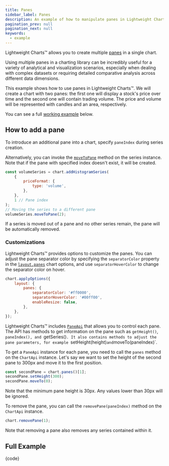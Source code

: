 ```yaml
---
title: Panes
sidebar_label: Panes
description: An example of how to manipulate panes in Lightweight Charts.
pagination_prev: null
pagination_next: null
keywords:
  - example
---
```


Lightweight Charts™ allows you to create multiple [panes](/docs/next/panes) in a single chart.

Using multiple panes in a charting library can be incredibly useful for a variety of analytical and visualization scenarios,
especially when dealing with complex datasets or requiring detailed comparative analysis across different data dimensions.

This example shows how to use panes in Lightweight Charts™. We will create a chart with two panes: the first one will display a stock's price over time and the second one will contain trading volume. The price and volume will be represented with candles and an area, respectively.

You can see a full [working example](#full-example) below.

## How to add a pane

To introduce an additional pane into a chart, specify `paneIndex` during series creation.

Alternatively, you can invoke the [`moveToPane`](/docs/next/api/interfaces/ISeriesApi#movetopane) method on the series instance. Note that if the pane with specified index doesn't exist, it will be created.

```js
const volumeSeries = chart.addHistogramSeries(
    {
        priceFormat: {
            type: 'volume',
        },
    },
    1 // Pane index
);
// Moving the series to a different pane
volumeSeries.moveToPane(2);
```

If a series is moved out of a pane and no other series remain, the pane will be automatically removed.

### Customizations

Lightweight Charts™ provides options to customize the panes. You can adjust the pane separator color by specifying the `separatorColor` property in the
[`layout.panes`](/docs/next/api/interfaces/LayoutPanesOptions) chart options, and use `separatorHoverColor` to change the separator color on hover.

```js
chart.applyOptions({
    layout: {
        panes: {
            separatorColor: '#ff0000',
            separatorHoverColor: '#00ff00',
            enableResize: false,
        },
    },
});
```

Lightweight Charts™ includes  [`PaneApi`](/docs/next/api/interfaces/IPaneApi) that allows you to control each pane. The API has methods to get information on the pane such as `getHeight()`, `paneIndex(), and `getSeries()`. It also contains methods to adjust the pane parameters, for example `setHeight(height)` and `moveTo(paneIndex)`.

To get a `PaneApi` instance for each pane, you need to call the `panes` method on the `ChartApi` instance.
Let's say we want to set the height of the second pane to 300px and move it to the first position.

```js
const secondPane = chart.panes()[1];
secondPane.setHeight(300);
secondPane.moveTo(0);
```

Note that the minimum pane height is 30px. Any values lower than 30px will be ignored.

To remove the pane, you can call the `removePane(paneIndex)` method on the `ChartApi` instance.

```js
chart.removePane(1);
```

Note that removing a pane also removes any series contained within it.

## Full Example


<UsageGuidePartial />


<CodeBlock replaceThemeConstants chart className="language-js" hideableCode>
	{code}
</CodeBlock>
